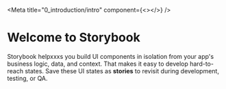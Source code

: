 
<Meta title="0_introduction/intro" component={<></>} />

# Welcome to Storybook

Storybook helpxxxs you build UI components in isolation from your app's business logic, data, and context.
That makes it easy to develop hard-to-reach states. Save these UI states as **stories** to revisit during development, testing, or QA.







